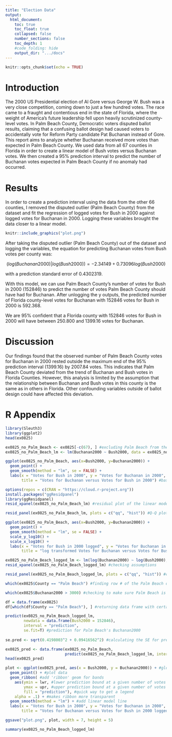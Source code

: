 ```yaml
---
title: "Election Data"
output:
  html_document:
    toc: true
    toc_float: true
    collapsed: false
    number_sections: false
    toc_depth: 1
    #code_folding: hide
    output_dir: ".../docs"
---
```


```r
knitr::opts_chunk$set(echo = TRUE)
```
# Introduction

The 2000 US Presidential election of Al Gore versus George W. Bush was a very close competition, coming down to just a few hundred votes. The race came to a fraught and contentious end in the state of Florida, where the weight of America's future leadership fell upon heavily scrutinized county-level votes. In Palm Beach County, Democratic voters disputed ballot results, claiming that a confusing ballot design had caused voters to accidentally vote for Reform Party candidate Pat Buchanan instead of Gore. This report aims to analyze whether Buchanan received more votes than expected in Palm Beach County. We used data from all 67 counties in Florida in order to create a linear model of Bush votes versus Buchanan votes. We then created a 95% prediction interval to predict the number of Buchanan votes expected in Palm Beach County if no anomaly had occurred. 

# Results

In order to create a prediction interval using the data from the other 66 counties, I removed the disputed outlier (Palm Beach County) from the dataset and fit the regression of logged votes for Bush in 2000 against logged votes for Buchanan in 2000. Logging these variables brought the data closer to a linear model. 

```r
knitr::include_graphics("plot.png")
```

After taking the disputed outlier (Palm Beach County) out of the dataset and logging the variables, the equation for predicting Buchanan votes from Bush votes per county was: 

$$
(log(Buchanan2000) | log(Bush2000)) = -2.34149+0.73096 log(Bush2000) 
$$

with a prediction standard error of 0.4302319. 

With this model, we can use Palm Beach County's number of votes for Bush in 2000 (152846) to predict the number of votes Palm Beach County should have had for Buchanan. After unlogging the y outputs, the predicted number of Florida county-level votes for Buchanan with 152846 votes for Bush in 2000 is 592.368. 

We are 95% confident that a Florida county with 152846 votes for Bush in 2000 will have between 250.800 and 1399.16 votes for Buchanan. 

# Discussion

Our findings found that the observed number of Palm Beach County votes for Buchanan in 2000 rested outside the maximum end of the 95% prediction interval (1399.16) by 2007.84 votes. This indicates that Palm Beach County deviated from the trend of Buchanan and Bush votes in Florida Counties. However, this analysis is limited by the assumption that the relationship between Buchanan and Bush votes in this county is the same as in others in Florida. Other confounding variables outside of ballot design could have affected this deviation. 

# R Appendix

```r
library(Sleuth3)
library(ggplot2)
head(ex0825)

ex0825_no_Palm_Beach <- ex0825[-c(67), ] #excluding Palm Beach from the data frame
ex0825_no_Palm_Beach_lm <- lm(Buchanan2000 ~ Bush2000, data = ex0825_no_Palm_Beach) #creating a lm for this data frame

ggplot(ex0825_no_Palm_Beach, aes(x=Bush2000, y=Buchanan2000)) +
  geom_point() +
  geom_smooth(method = "lm", se = FALSE) +
  labs(x = "Votes for Bush in 2000", y = "Votes for Buchanan in 2000",
       title = "Votes for Buchanan versus Votes for Bush in 2000") #basic scatterplot w/out Palm Beach outlier 

options(repos = c(CRAN = "https://cloud.r-project.org"))
install.packages("ggResidpanel")
library(ggResidpanel)
resid_xpanel(ex0825_no_Palm_Beach_lm) #residual plot of the linear model w/out Palm Beach outlier

resid_panel(ex0825_no_Palm_Beach_lm, plots = c("qq", "hist")) #Q-Q plot and histogram

ggplot(ex0825_no_Palm_Beach, aes(x=Bush2000, y=Buchanan2000)) +
  geom_point() +
  geom_smooth(method = "lm", se = FALSE) +
  scale_y_log10() +
  scale_x_log10() +
  labs(x = "Votes for Bush in 2000 logged", y = "Votes for Buchanan in 2000 logged",
       title = "log transformed Votes for Buchanan versus Votes for Bush in 2000") #scatterplot for logged model

ex0825_no_Palm_Beach_logged_lm <- lm(log(Buchanan2000) ~ log(Bush2000), data = ex0825_no_Palm_Beach) #creating logged lm
resid_xpanel(ex0825_no_Palm_Beach_logged_lm) #checking assumptions

resid_panel(ex0825_no_Palm_Beach_logged_lm, plots = c("qq", "hist")) #checking assumptions

which(ex0825$County == "Palm Beach") #finding row # of the Palm Beach outlier

which(ex0825$Buchanan2000 > 3000) #checking to make sure Palm Beach is an outlier

df = data.frame(ex0825)
df[which(df$County == "Palm Beach"), ] #returning data frame with certain rows to see Palm Beach's x variables
```

```r
predict(ex0825_no_Palm_Beach_logged_lm,
        newdata = data.frame(Bush2000 = 152846),
        interval = "prediction",
        se.fit=T) #prediction for Palm Beach's Buchanan2000
  
se.pred <- sqrt(0.4198003^2 + 0.09416562^2) #calculating the SE for prediction

ex0825_pred <- data.frame(ex0825_no_Palm_Beach,
                          predict(ex0825_no_Palm_Beach_logged_lm, interval = "prediction")) #creating prediction model
head(ex0825_pred)
```

```r
plot <- ggplot(ex0825_pred, aes(x = Bush2000, y = Buchanan2000)) + #global x/y variables
  geom_point() + #plot data
  geom_ribbon( #add 'ribbon' geom for bands
    aes(ymin = lwr, #lower prediction bound at a given number of votes
        ymax = upr, #upper prediction bound at a given number of votes
        fill = "prediction"), #quick way to get a legend
    alpha = .1) + #makes ribbon more transparent
  geom_smooth(method = "lm") + #add linear model line
  labs(x = "Votes for Bush in 2000", y = "Votes for Buchanan in 2000",
       title = "Votes for Buchanan versus Votes for Bush in 2000 logged w/prediction interval")

ggsave("plot.png", plot, width = 7, height = 5)
```

```r
summary(ex0825_no_Palm_Beach_logged_lm)
```